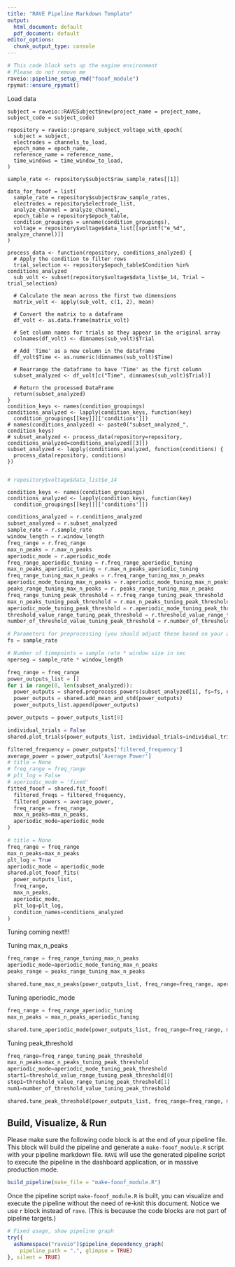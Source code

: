```yaml
---
title: "RAVE Pipeline Markdown Template"
output:
  html_document: default
  pdf_document: default
editor_options:
  chunk_output_type: console
---
```


```r
# This code block sets up the engine environment
# Please do not remove me
raveio::pipeline_setup_rmd("fooof_module")
rpymat::ensure_rpymat()
```

<!-- Begin: pipeline code -->

Load data

```rave
subject = raveio::RAVESubject$new(project_name = project_name, subject_code = subject_code)
```

```rave
repository = raveio::prepare_subject_voltage_with_epoch(
  subject = subject,
  electrodes = channels_to_load,
  epoch_name = epoch_name,
  reference_name = reference_name,
  time_windows = time_window_to_load,
)
```

```rave
sample_rate <- repository$subject$raw_sample_rates[[1]]
```

```rave
data_for_fooof = list(
  sample_rate = repository$subject$raw_sample_rates,
  electrodes = repository$electrode_list,
  analyze_channel = analyze_channel,
  epoch_table = repository$epoch_table,
  condition_groupings = unname(condition_groupings),
  voltage = repository$voltage$data_list[[sprintf("e_%d", analyze_channel)]]
)
```

```rave
process_data <- function(repository, conditions_analyzed) {
  # Apply the condition to filter rows
  trial_selection <- repository$epoch_table$Condition %in% conditions_analyzed
  sub_volt <- subset(repository$voltage$data_list$e_14, Trial ~ trial_selection)

  # Calculate the mean across the first two dimensions
  matrix_volt <- apply(sub_volt, c(1, 2), mean)

  # Convert the matrix to a dataframe
  df_volt <- as.data.frame(matrix_volt)

  # Set column names for trials as they appear in the original array
  colnames(df_volt) <- dimnames(sub_volt)$Trial

  # Add 'Time' as a new column in the dataframe
  df_volt$Time <- as.numeric(dimnames(sub_volt)$Time)

  # Rearrange the dataframe to have 'Time' as the first column
  subset_analyzed <- df_volt[c("Time", dimnames(sub_volt)$Trial)]

  # Return the processed DataFrame
  return(subset_analyzed)
}
condition_keys <- names(condition_groupings)
conditions_analyzed <- lapply(condition_keys, function(key)
  condition_groupings[[key]][['conditions']])
# names(conditions_analyzed) <- paste0("subset_analyzed_", condition_keys)
# subset_analyzed <- process_data(repository=repository, conditions_analyzed=conditions_analyzed[[3]])
subset_analyzed <- lapply(conditions_analyzed, function(conditions) {
  process_data(repository, conditions)
})


```


```r
# repository$voltage$data_list$e_14
```

```rave
condition_keys <- names(condition_groupings)
conditions_analyzed <- lapply(condition_keys, function(key)
  condition_groupings[[key]][['conditions']])
```



```python
conditions_analyzed = r.conditions_analyzed
subset_analyzed = r.subset_analyzed
sample_rate = r.sample_rate
window_length = r.window_length
freq_range = r.freq_range
max_n_peaks = r.max_n_peaks
aperiodic_mode = r.aperiodic_mode
freq_range_aperiodic_tuning = r.freq_range_aperiodic_tuning
max_n_peaks_aperiodic_tuning = r.max_n_peaks_aperiodic_tuning
freq_range_tuning_max_n_peaks = r.freq_range_tuning_max_n_peaks
aperiodic_mode_tuning_max_n_peaks = r.aperiodic_mode_tuning_max_n_peaks
peaks_range_tuning_max_n_peaks = r. peaks_range_tuning_max_n_peaks
freq_range_tuning_peak_threshold = r.freq_range_tuning_peak_threshold
max_n_peaks_tuning_peak_threshold = r.max_n_peaks_tuning_peak_threshold
aperiodic_mode_tuning_peak_threshold = r.aperiodic_mode_tuning_peak_threshold
threshold_value_range_tuning_peak_threshold = r.threshold_value_range_tuning_peak_threshold
number_of_threshold_value_tuning_peak_threshold = r.number_of_threshold_value_tuning_peak_threshold
```


```python
# Parameters for preprocessing (you should adjust these based on your actual requirements)
fs = sample_rate

# Number of timepoints = sample rate * window size in sec
nperseg = sample_rate * window_length

freq_range = freq_range
power_outputs_list = []
for i in range(0, len(subset_analyzed)):
  power_outputs = shared.preprocess_powers(subset_analyzed[i], fs=fs, nperseg=nperseg, freq_range=freq_range)
  power_outputs = shared.add_mean_and_std(power_outputs)
  power_outputs_list.append(power_outputs)
```


```python
power_outputs = power_outputs_list[0]
```


```python
individual_trials = False
shared.plot_trials(power_outputs_list, individual_trials=individual_trials)
```




```python
filtered_frequency = power_outputs['filtered_frequency']
average_power = power_outputs['Average Power']
# title = None
# freq_range = freq_range
# plt_log = False
# aperiodic_mode = 'fixed'
fitted_fooof = shared.fit_fooof(
  filtered_freqs = filtered_frequency, 
  filtered_powers = average_power, 
  freq_range = freq_range,
  max_n_peaks=max_n_peaks, 
  aperiodic_mode=aperiodic_mode
)
```


```python
# title = None
freq_range = freq_range
max_n_peaks=max_n_peaks
plt_log = True
aperiodic_mode = aperiodic_mode
shared.plot_fooof_fits(
  power_outputs_list,
  freq_range,
  max_n_peaks, 
  aperiodic_mode,
  plt_log=plt_log,
  condition_names=conditions_analyzed
)
```


Tuning coming next!!!

Tuning max_n_peaks

```python
freq_range = freq_range_tuning_max_n_peaks
aperiodic_mode=aperiodic_mode_tuning_max_n_peaks
peaks_range = peaks_range_tuning_max_n_peaks

shared.tune_max_n_peaks(power_outputs_list, freq_range=freq_range, aperiodic_mode=aperiodic_mode, peaks_range=peaks_range)
```



Tuning aperiodic_mode

```python

freq_range = freq_range_aperiodic_tuning
max_n_peaks = max_n_peaks_aperiodic_tuning

shared.tune_aperiodic_mode(power_outputs_list, freq_range=freq_range, max_n_peaks=max_n_peaks, show_errors=True)

```



Tuning peak_threshold

```python
freq_range=freq_range_tuning_peak_threshold
max_n_peaks=max_n_peaks_tuning_peak_threshold
aperiodic_mode=aperiodic_mode_tuning_peak_threshold
start1=threshold_value_range_tuning_peak_threshold[0]
stop1=threshold_value_range_tuning_peak_threshold[1]
num1=number_of_threshold_value_tuning_peak_threshold

shared.tune_peak_threshold(power_outputs_list, freq_range=freq_range, max_n_peaks=max_n_peaks, aperiodic_mode=aperiodic_mode, start1=start1, stop1=stop1, num1=num1, show_errors=True)

```















<!-- End: pipeline code -->

## Build, Visualize, & Run

Please make sure the following code block is at the end of your pipeline file. This block will build the pipeline and generate a `make-fooof_module.R` script with your pipeline markdown file. `RAVE` will use the generated pipeline script to execute the pipeline in the dashboard application, or in massive production mode.

```r
build_pipeline(make_file = "make-fooof_module.R")
```


Once the pipeline script `make-fooof_module.R` is built, you can visualize and execute the pipeline without the need of re-knit this document. Notice we use `r` block instead of `rave`. (This is because the code blocks are not part of pipeline targets.)

```r
# Fixed usage, show pipeline graph
try({
  asNamespace("raveio")$pipeline_dependency_graph(
    pipeline_path = ".", glimpse = TRUE)
}, silent = TRUE)
```






